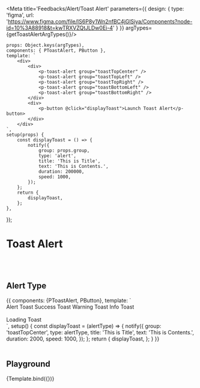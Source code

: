 



<Meta title='Feedbacks/Alert/Toast Alert' parameters={{
    design: {
        type: 'figma',
        url: 'https://www.figma.com/file/IS6P8y1Wn2nfBC4jGlSiya/Components?node-id=10%3A88918&t=kwTRXVZQtJLDw0Ei-4'
    }
}} argTypes={getToastAlertArgTypes()}/>


    props: Object.keys(argTypes),
    components: { PToastAlert, PButton },
    template: `
        <div>
            <div>
                <p-toast-alert group="toastTopCenter" />
                <p-toast-alert group="toastTopLeft" />
                <p-toast-alert group="toastTopRight" />
                <p-toast-alert group="toastBottomLeft" />
                <p-toast-alert group="toastBottomRight" />
            </div>
            <div>
                <p-button @click="displayToast">Launch Toast Alert</p-button>
            </div>
        </div>
    `,
    setup(props) {
        const displayToast = () => {
            notify({
                group: props.group,
                type: 'alert',
                title: 'This is Title',
                text: 'This is Contents.',
                duration: 200000,
                speed: 1000,
            });
        };
        return {
            displayToast,
        };
    },
});

# Toast Alert

<br/>
<br/>

## Alert Type
<Canvas>
    <Story name="Alert Type">
        {{
            components: {PToastAlert, PButton},
            template: `
<div>
    <div>
        <p-toast-alert group="toastTopCenter" position="top center" />
    </div>
    <p-button style-type="negative-primary" class="mr-2" @click="displayToast('alert')">Alert Toast</p-button>
    <p-button style-type="positive" class="mr-2" @click="displayToast('success')">Success Toast</p-button>
    <p-button :style="{'background-color': '#FFCE02'}" class="mr-2" @click="displayToast('warning')">Warning Toast</p-button>
    <p-button style-type="tertiary" @click="displayToast('info')">Info Toast</p-button>
    <br/><br/>
    <p-button style-type="tertiary" @click="displayToast('loading')">Loading Toast</p-button>
</div>
<!--<div>-->
`,
            setup() {
                const displayToast = (alertType) => {
                    notify({
                        group: 'toastTopCenter',
                        type: alertType,
                        title: 'This is Title',
                        text: 'This is Contents.',
                        duration: 2000,
                        speed: 1000,
                    });
                };
                return {
                    displayToast,
                };
            }
        }}
    </Story>
</Canvas>

<br/>
<br/>

## Playground

<Canvas>
    <Story name="Playground">
        {Template.bind({})}
    </Story>
</Canvas>

<ArgsTable story="Playground"/>
